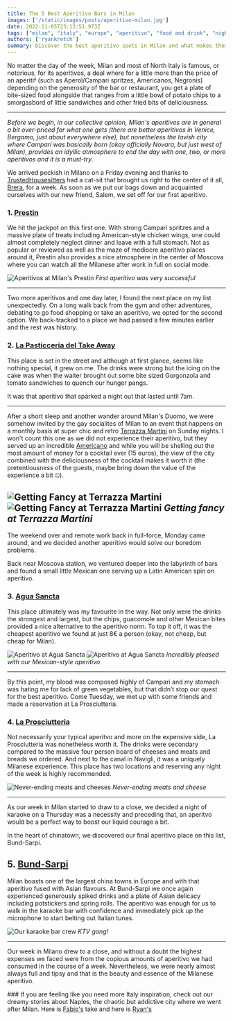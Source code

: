 ```yaml
---
title: The 5 Best Aperitivo Bars in Milan
images: ['/static/images/posts/aperitivo-milan.jpg']
date: 2022-11-05T23:13:51.973Z
tags: ["milan", "italy", "europe", "aperitivo", "food and drink", "nightlife", "travel", "brera", "campari", "americano", "terrazza martini", "moscova", "mexican cuisine"]
authors: ['ryankretch']
summary: Discover the best aperitivo spots in Milan and what makes them unique. From Prestin to Agua Sancta, learn where to find delicious bites and strong drinks to satisfy your hunger pangs.
---
```

No matter the day of the week, Milan and most of North Italy is famous, or notorious, for its aperitivos, a deal where for a little more than the price of an aperitif (such as Aperol/Campari spritzes, Americanos, Negronis) depending on the generosity of the bar or restaurant, you get a plate of bite-sized food alongside that ranges from a little bowl of potato chips to a smorgasbord of little sandwiches and other fried bits of deliciousness.

---
*Before we begin, in our collective opinion, Milan's aperitivos are in general a bit over-priced for what one gets (there are better aperitivos in Venice, Bergamo, just about everywhere else), but nonetheless the lavish city where Campari was basically born (okay officially Novara, but just west of Milan), provides an idyllic atmosphere to end the day with one, two, or more aperitivos and it is a must-try.*

<GoogleMap id="1PZ3KKw73lGZKe4Ot4-oxTpYimbyqEi4" />

We arrived peckish in Milano on a Friday evening and thanks to [TrustedHousesitters](https://www.trustedhousesitters.com/) had a cat-sit that brought us right to the center of it all, [Brera](https://www.google.com/search?q=brera&oq=brera&aqs=chrome.0.69i59j0i512j69i60j69i61l2j69i60l3.1022j0j4&sourceid=chrome&ie=UTF-8), for a week. As soon as we put our bags down and acquainted ourselves with our new friend, Salem, we set off for our first aperitivo.

### 1. [Prestin](https://prestinmilano.it/)
We hit the jackpot on this first one. With strong Campari spritzes and a massive plate of treats including American-style chicken wings, one could almost completely neglect dinner and leave with a full stomach. Not as popular or reviewed as well as the maze of mediocre aperitivo places around it, Prestin also provides a nice atmosphere in the center of Moscova where you can watch all the Milanese after work in full on social mode.

![Aperitivos at Milan's Prestin](https://res.cloudinary.com/dx4cuted1/image/upload/q_60/v1667728962/italy%202022/milan-aperitivo/IMG_3856_uwfpxi.jpg)
*First aperitivo was very successful*

---

Two more aperitivos and one day later, I found the next place on my list unexpectedly. On a long walk back from the gym and other adventures, debating to go food shopping or take an aperitivo, we opted for the second option. We back-tracked to a place we had passed a few minutes earlier and the rest was history.

### 2. [La Pasticceria del Take Away](https://it-it.facebook.com/lapasticceriadeltakeaway/)
This place is set in the street and although at first glance, seems like nothing special, it grew on me. The drinks were strong but the icing on the cake was when the waiter brought out some bite sized Gorgonzola and tomato sandwiches to quench our hunger pangs.

It was that aperitivo that sparked a night out that lasted until 7am.

---

After a short sleep and another wander around Milan's Duomo, we were somehow invited by the gay socialites of Milan to an event that happens on a monthly basis at super chic and retro [Terrazza Martini](https://www.tripadvisor.it/Attraction_Review-g187849-d15335740-Reviews-or10-Terrazza_Martini_Milano-Milan_Lombardy.html) on Sunday nights. I won't count this one as we did not experience their aperitivo, but they served up an incredible [Americano](https://ricette.giallozafferano.it/Americano-cocktail.html) and while you will be shelling out the most amount of money for a cocktail ever (15 euros), the view of the city combined with the deliciousness of the cocktail makes it worth it (the pretentiousness of the guests, maybe bring down the value of the experience a bit 🤐).

![Getting Fancy at Terrazza Martini](https://res.cloudinary.com/dx4cuted1/image/upload/q_60/v1667729785/italy%202022/milan-aperitivo/ec3d500c-032e-4c9c-aef2-9aacc4b1962d_uopvg8.jpg)
![Getting Fancy at Terrazza Martini](https://res.cloudinary.com/dx4cuted1/image/upload/q_60/v1667729044/italy%202022/milan-aperitivo/IMG_3909_g5m3ma.jpg)
*Getting fancy at Terrazza Martini*
---

The weekend over and remote work back in full-force, Monday came around, and we decided another aperitivo would solve our boredom problems. 

Back near Moscova station, we ventured deeper into the labyrinth of bars and found a small little Mexican one serving up a Latin American spin on aperitivo. 

### 3. [Agua Sancta](http://www.aguasancta.it/)
This place ultimately was my favourite in the way. Not only were the drinks the strongest and largest, but the chips, guacomole and other Mexican bites provided a nice alternative to the aperitivo norm. To top it off, it was the cheapest aperitivo we found at just 8€ a person (okay, not cheap, but cheap for Milan).

![Aperitivo at Agua Sancta](https://res.cloudinary.com/dx4cuted1/image/upload/q_60/v1667728962/italy%202022/milan-aperitivo/IMG_3898_did39c.jpg)
![Aperitivo at Agua Sancta](https://res.cloudinary.com/dx4cuted1/image/upload/q_60/v1667729058/italy%202022/milan-aperitivo/IMG_3901_lc1q9n.jpg)
*Incredibly pleased with our Mexican-style aperitivo*

---
By this point, my blood was composed highly of Campari and my stomach was hating me for lack of green vegetables, but that didn’t stop our quest for the best aperitivo. Come Tuesday, we met up with some friends and made a reservation at La Prosciutteria.

### 4. [La Prosciutteria](https://www.laprosciutteria.com/)

Not necessarily your typical aperitvo and more on the expensive side, La Prosciutteria was nonetheless worth it. The drinks were secondary compared to the massive four person board of cheeses and meats and breads we ordered. And next to the canal in Navigli, it was a uniquely Milanese experience. This place has two locations and reserving any night of the week is highly recommended.

![Never-ending meats and cheeses](https://res.cloudinary.com/dx4cuted1/image/upload/q_60/e_fill_light:0/v1667729040/italy%202022/milan-aperitivo/IMG_3944_qmng1e.jpg)
*Never-ending meats and cheese*

---
As our week in Milan started to draw to a close, we decided a night of karaoke on a Thursday was a necessity and preceding that, an aperitvo would be a perfect way to boost our liquid courage a bit. 

In the heart of chinatown, we discovered our final aperitivo place on this list, Bund-Sarpi.

## 5. [Bund-Sarpi](https://www.instagram.com/bund_milanosarpi/?hl=en)

Milan boasts one of the largest china towns in Europe and with that aperitivo fused with Asian flavours. At Bund-Sarpi we once again experienced generously spiked drinks and a plate of Asian delicacy including potstickers and spring rolls. The aperitivo was enough for us to walk in the karaoke bar with confidence and immediately pick up the microphone to start belting out Italian tunes.

![Our karaoke bar crew](https://res.cloudinary.com/dx4cuted1/image/upload/v1667728900/italy%202022/milan-aperitivo/7fa9e87d-f87b-475c-98f9-2aec4c205b13_efkscg.jpg)
*KTV gang!*

---

Our week in Milano drew to a close, and without a doubt the highest expenses we faced were from the copious amounts of aperitivo we had consumed in the course of a week. Nevertheless, we were nearly almost always full and tipsy and that is the beauty and essence of the Milanese aperitivo.

### If you are feeling like you need more Italy inspiration, check out our dreamy stories about Naples, the chaotic but addictive city where we went after Milan. Here is [Fabio's](https://www.thefabryk.com/blog/naples-pizza-amore-e-fantasia/) take and here is [Ryan's](https://www.thefabryk.com/blog/24-hours-napoli-part-1/)